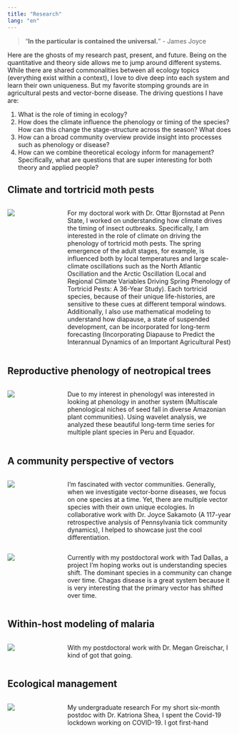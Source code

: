 ```yaml
---
title: "Research"
lang: "en"
---
```


> <q>**In the particular is contained the universal.**</q> - James Joyce

Here are the ghosts of my research past, present, and future. Being on the quantitative and theory side allows me to jump around different systems. While there are shared commonalities between all ecology topics (everything exist within a context), I love to dive deep into each system and learn their own uniqueness. But my favorite stomping grounds are in agricultural pests and vector-borne disease. The driving questions I have are:

1.  What is the role of timing in ecology?
2.  How does the climate influence the phenology or timing of the species? How can this change the stage-structure across the season? What does
3.  How can a broad community overview provide insight into processes such as phenology or disease?
4.  How can we combine theoretical ecology inform for management? Specifically, what are questions that are super interesting for both theory and applied people?

## Climate and tortricid moth pests

::: columns
::: {.column width="18%"}
![](media/moth_pic.jpg)
:::

::: {.column width="2%"}
:::

::: {.column width="80%"}
For my doctoral work with Dr. Ottar Bjornstad at Penn State, I worked on understanding how climate drives the timing of insect outbreaks. Specifically, I am interested in the role of climate on driving the phenology of tortricid moth pests. The spring emergence of the adult stages, for example, is influenced both by local temperatures and large scale-climate oscillations such as the North Atlantic Oscillation and the Arctic Oscillation (Local and Regional Climate Variables Driving Spring Phenology of Tortricid Pests: A 36-Year Study). Each tortricid species, because of their unique life-histories, are sensitive to these cues at different temporal windows. Additionally, I also use mathematical modeling to understand how diapause, a state of suspended development, can be incorporated for long-term forecasting (Incorporating Diapause to Predict the Interannual Dynamics of an Important Agricultural Pest)
:::
:::

## Reproductive phenology of neotropical trees

::: columns
::: {.column width="18%"}
![](media/plant_pic.jpg)
:::

::: {.column width="2%"}
:::

::: {.column width="80%"}
Due to my interest in phenologyI was interested in looking at phenology in another system (Multiscale phenological niches of seed fall in diverse Amazonian plant communities). Using wavelet analysis, we analyzed these beautiful long-term time series for multiple plant species in Peru and Equador.
:::
:::

## A community perspective of vectors

::: columns
::: {.column width="18%"}
![](media/tick_pic.jpg)
:::

::: {.column width="2%"}
:::

::: {.column width="80%"}
I'm fascinated with vector communities. Generally, when we investigate vector-borne diseases, we focus on one species at a time. Yet, there are multiple vector species with their own unique ecologies. In collaborative work with Dr. Joyce Sakamoto (A 117-year retrospective analysis of Pennsylvania tick community dynamics), I helped to showcase just the cool differentiation.
:::
:::

::: columns
::: {.column width="18%"}
![](media/triatomine_pic.jpg)
:::

::: {.column width="2%"}
:::

::: {.column width="80%"}
Currently with my postdoctoral work with Tad Dallas, a project I'm hoping works out is understanding species shift. The dominant species in a community can change over time. Chagas disease is a great system because it is very interesting that the primary vector has shifted over time.
:::
:::

## Within-host modeling of malaria

::: columns
::: {.column width="18%"}
![](media/malaria_pic.jpg)
:::

::: {.column width="2%"}
:::

::: {.column width="80%"}
With my postdoctoral work with Dr. Megan Greischar, I kind of got that going.
:::
:::

## Ecological management

::: columns
::: {.column width="18%"}
![](media/syringe_pic.jpg)
:::

::: {.column width="2%"}
:::

::: {.column width="80%"}
My undergraduate research  For my short six-month postdoc with Dr. Katriona Shea, I spent the Covid-19 lockdown working on COVID-19. I got first-hand 
:::
:::

